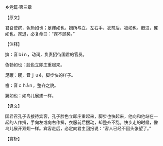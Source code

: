 

乡党篇·第三章

【原文】

君召使摈，色勃如也；足躩如也。揖所与立，左右手，衣前后，襜如也。趋进，翼如也。宾退，必复命曰：“宾不顾矣。”

【注释】

摈：音ｂìｎ，动词，负责招待国君的官员。

色勃如也：脸色立即庄重起来。

足躩：躩，音ｊｕé，脚步快的样子。

襜：音ｃｈāｎ，整齐之貌。

翼如也：如鸟儿展翅一样。

【译文】

国君召孔子去接待宾客，孔子脸色立即庄重起来，脚步也快起来，他向和他站在一起的人作揖，手向左或向右作揖，衣服前后摆动，却整齐不乱。快步走的时候，像鸟儿展开双翅一样。宾客走后，必定向君主回报说：“客人已经不回头张望了。”

【赏析】

